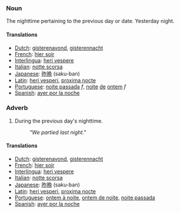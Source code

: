 === Noun ===

The nighttime pertaining to the previous day or date. Yesterday night.

==== Translations ====
*[[Dutch]]: [[gisterenavond]], [[gisterennacht]]
*[[French]]: [[hier soir]]
*[[Interlingua]]: [[heri vespere]]
*[[Italian]]: [[notte scorsa]]
*[[Japanese]]: [[昨晩]] (saku-ban)
*[[Latin]]: [[heri vesperi]], [[proxima nocte]]
*[[Portuguese]]: [[noite passada]] ''f'', [[noite]] [[de]] [[ontem]] ''f''
*[[Spanish]]: [[ayer por la noche]]

=== Adverb ===

#During the previous day's nighttime.
#:''"We partied last night."''

==== Translations ====
*[[Dutch]]: [[gisterenavond]], [[gisterennacht]]
*[[French]]: [[hier soir]]
*[[Interlingua]]: [[heri vespere]]
*[[Italian]]: [[notte scorsa]]
*[[Japanese]]: [[昨晩]] (saku-ban)
*[[Latin]]: [[heri vesperi]], [[proxima nocte]]
*[[Portuguese]]: [[ontem à noite]], [[ontem de noite]], [[noite passada]]
*[[Spanish]]: [[ayer por la noche]]